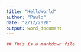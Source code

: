 ```yaml
---
title: "HelloWorld"
author: "Paulo"
date: "2/12/2020"
output: word_document
---
```

```r
## This is a markdown file
```
